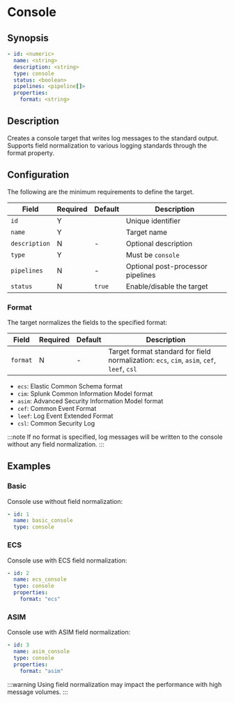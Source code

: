 # Console

## Synopsis

```yaml
- id: <numeric>
  name: <string>
  description: <string>
  type: console
  status: <boolean>
  pipelines: <pipeline[]>
  properties:
    format: <string>
```

## Description

Creates a console target that writes log messages to the standard output. Supports field normalization to various logging standards through the format property.

## Configuration

The following are the minimum requirements to define the target.

|Field|Required|Default|Description|
|---|---|---|---|
|`id`|Y||Unique identifier|
|`name`|Y||Target name|
|`description`|N|-|Optional description|
|`type`|Y||Must be `console`|
|`pipelines`|N|-|Optional post-processor pipelines|
|`status`|N|`true`|Enable/disable the target|

### Format

The target normalizes the fields to the specified format:

|Field|Required|Default|Description|
|---|---|---|---|
|`format`|N|-|Target format standard for field normalization: `ecs`, `cim`, `asim`, `cef`, `leef`, `csl`|

- `ecs`: Elastic Common Schema format
- `cim`: Splunk Common Information Model format
- `asim`: Advanced Security Information Model format
- `cef`: Common Event Format
- `leef`: Log Event Extended Format
- `csl`: Common Security Log

:::note
If no format is specified, log messages will be written to the console without any field normalization.
:::

## Examples

### Basic

Console use without field normalization:

```yaml
- id: 1
  name: basic_console
  type: console
```

### ECS

Console use with ECS field normalization:

```yaml
- id: 2
  name: ecs_console
  type: console
  properties:
    format: "ecs"
```

### ASIM

Console use with ASIM field normalization:

```yaml
- id: 3
  name: asim_console
  type: console
  properties:
    format: "asim"
```

:::warning
Using field normalization may impact the performance with high message volumes.
:::
